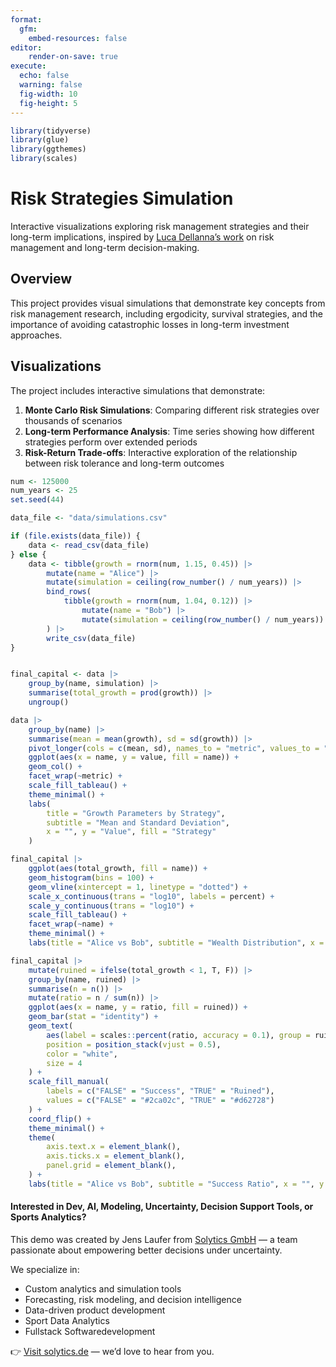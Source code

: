```yaml
---
format: 
  gfm:
    embed-resources: false
editor:
    render-on-save: true
execute: 
  echo: false
  warning: false
  fig-width: 10
  fig-height: 5
---
```



```r
library(tidyverse)
library(glue)
library(ggthemes)
library(scales)
```

# Risk Strategies Simulation

Interactive visualizations exploring risk management strategies and their long-term implications, inspired by [Luca Dellanna's work](https://luca-dellanna.com/posts/long-term-risks) on risk management and long-term decision-making.

## Overview

This project provides visual simulations that demonstrate key concepts from risk management research, including ergodicity, survival strategies, and the importance of avoiding catastrophic losses in long-term investment approaches.

## Visualizations

The project includes interactive simulations that demonstrate:

1. **Monte Carlo Risk Simulations**: Comparing different risk strategies over thousands of scenarios
2. **Long-term Performance Analysis**: Time series showing how different strategies perform over extended periods
3. **Risk-Return Trade-offs**: Interactive exploration of the relationship between risk tolerance and long-term outcomes


```r
num <- 125000
num_years <- 25
set.seed(44)

data_file <- "data/simulations.csv"

if (file.exists(data_file)) {
    data <- read_csv(data_file)
} else {
    data <- tibble(growth = rnorm(num, 1.15, 0.45)) |>
        mutate(name = "Alice") |>
        mutate(simulation = ceiling(row_number() / num_years)) |>
        bind_rows(
            tibble(growth = rnorm(num, 1.04, 0.12)) |>
                mutate(name = "Bob") |>
                mutate(simulation = ceiling(row_number() / num_years))
        ) |>
        write_csv(data_file)
}


final_capital <- data |>
    group_by(name, simulation) |>
    summarise(total_growth = prod(growth)) |>
    ungroup()
```

```r
data |>
    group_by(name) |>
    summarise(mean = mean(growth), sd = sd(growth)) |>
    pivot_longer(cols = c(mean, sd), names_to = "metric", values_to = "value") |>
    ggplot(aes(x = name, y = value, fill = name)) +
    geom_col() +
    facet_wrap(~metric) +
    scale_fill_tableau() +
    theme_minimal() +
    labs(
        title = "Growth Parameters by Strategy",
        subtitle = "Mean and Standard Deviation",
        x = "", y = "Value", fill = "Strategy"
    )
```

```r
final_capital |>
    ggplot(aes(total_growth, fill = name)) +
    geom_histogram(bins = 100) +
    geom_vline(xintercept = 1, linetype = "dotted") +
    scale_x_continuous(trans = "log10", labels = percent) +
    scale_y_continuous(trans = "log10") +
    scale_fill_tableau() +
    facet_wrap(~name) +
    theme_minimal() +
    labs(title = "Alice vs Bob", subtitle = "Wealth Distribution", x = "Total Growth after {num_years} years" |> glue(), y = "Number")
```



```r
final_capital |>
    mutate(ruined = ifelse(total_growth < 1, T, F)) |>
    group_by(name, ruined) |>
    summarise(n = n()) |>
    mutate(ratio = n / sum(n)) |>
    ggplot(aes(x = name, y = ratio, fill = ruined)) +
    geom_bar(stat = "identity") +
    geom_text(
        aes(label = scales::percent(ratio, accuracy = 0.1), group = ruined),
        position = position_stack(vjust = 0.5),
        color = "white",
        size = 4
    ) +
    scale_fill_manual(
        labels = c("FALSE" = "Success", "TRUE" = "Ruined"),
        values = c("FALSE" = "#2ca02c", "TRUE" = "#d62728")
    ) +
    coord_flip() +
    theme_minimal() +
    theme(
        axis.text.x = element_blank(),
        axis.ticks.x = element_blank(),
        panel.grid = element_blank(),
    ) +
    labs(title = "Alice vs Bob", subtitle = "Success Ratio", x = "", y = "", fill = "")
```


#### Interested in Dev, AI, Modeling, Uncertainty, Decision Support Tools, or Sports Analytics?

This demo was created by Jens Laufer from [Solytics GmbH](https://www.solytics.de) — a team passionate about empowering better decisions under uncertainty.

We specialize in:

- Custom analytics and simulation tools  
- Forecasting, risk modeling, and decision intelligence  
- Data-driven product development  
- Sport Data Analytics
- Fullstack Softwaredevelopment

👉 [Visit solytics.de](https://www.solytics.de) — we’d love to hear from you.

